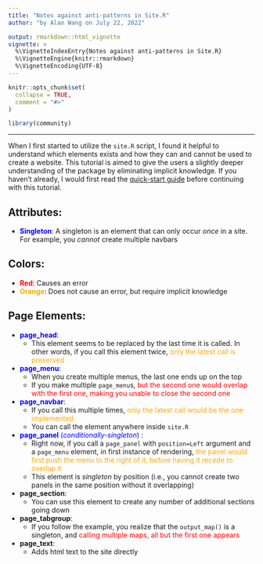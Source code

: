 ```yaml
---
title: "Notes against anti-patterns in Site.R"
author: "by Alan Wang on July 22, 2022"

output: rmarkdown::html_vignette
vignette: >
  %\VignetteIndexEntry{Notes against anti-patterns in Site.R}
  %\VignetteEngine{knitr::rmarkdown}
  %\VignetteEncoding{UTF-8}
---
```


```r
knitr::opts_chunk$set(
  collapse = TRUE,
  comment = "#>"
)
```

```r
library(community)
```
---

When I first started to utilize the ``site.R`` script, I found it helpful to understand which elements exists and how they can and cannot be used to create a website. This tutorial is aimed to give the users a slightly deeper understanding of the package by eliminating implicit knowledge. If you haven't already, I would first read the [quick-start guide](https://uva-bi-sdad.github.io/community/articles/quickstart-site.html) before continuing with this tutorial.


Attributes:
---
- <span style="color:blue">__Singleton__</span>: A singleton is an element that can only occur _once_ in a site. For example, you _cannot_ create multiple navbars

Colors:
---
- <span style="color:red">__Red__</span>: Causes an error
- <span style="color:orange">__Orange__</span>: Does not cause an error, but require implicit knowledge

Page Elements:
---
- <span style="color:blue">__page_head__</span>: 
  - This element seems to be replaced by the last time it is called. In other words, if you call this element twice, <span style="color:orange">only the latest call is preserved</span>
- <span style="color:blue">__page_menu__</span>: 
  - When you create multiple menus, the last one ends up on the top
  - If you make multiple ``page_menu``s, <span style="color:red">but the second one would overlap with the first one, making you unable to close the second one</span>
- <span style="color:blue">__page_navbar__</span>: 
  - If you call this multiple times, <span style="color:orange"> only the latest call would be the one implemented </span> 
  - You can call the element anywhere inside ``site.R``
- <span style="color:blue">__page_panel__ (_conditionally-singleton_) </span>:
  - Right now, if you call a ``page_panel`` with ``position=Left`` argument and a ``page_menu`` element, in first instance of rendering, <span style="color:orange"> the panel would first push the menu to the right of it, before having it recede to overlap it</span>
  - This element is _singleton_ by position (i.e., you cannot create two panels in the same position without it overlapping)
- __page_section__:
  - You can use this element to create any number of additional sections going down
- __page_tabgroup__:
  - If you follow the example, you realize that the ``output_map()`` is a singleton, and <span style="color:red"> calling multiple maps, all but the first one appears</span>
- __page_text__:
  - Adds html text to the site directly



